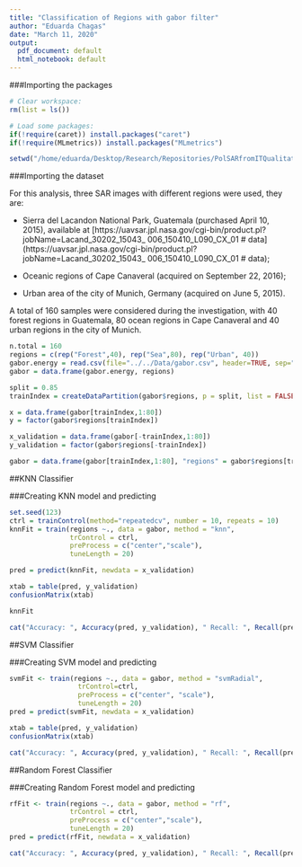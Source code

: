 ```yaml
---
title: "Classification of Regions with gabor filter"
author: "Eduarda Chagas"
date: "March 11, 2020"
output:
  pdf_document: default
  html_notebook: default
---
```


###Importing the packages

```r
# Clear workspace: 
rm(list = ls())

# Load some packages: 
if(!require(caret)) install.packages("caret")
if(!require(MLmetrics)) install.packages("MLmetrics")

setwd("/home/eduarda/Desktop/Research/Repositories/PolSARfromITQualitative/Code/Classification")
```

###Importing the dataset

For this analysis, three SAR images with different regions were used, they are:

* Sierra del Lacandon National Park, Guatemala (purchased April 10, 2015), available at [https://uavsar.jpl.nasa.gov/cgi-bin/product.pl?jobName=Lacand_30202_15043_
006_150410_L090_CX_01 # data] (https://uavsar.jpl.nasa.gov/cgi-bin/product.pl?jobName=Lacand_30202_15043_
006_150410_L090_CX_01 # data);

* Oceanic regions of Cape Canaveral (acquired on September 22, 2016);

* Urban area of the city of Munich, Germany (acquired on June 5, 2015).

A total of 160 samples were considered during the investigation, with 40 forest regions in Guatemala, 80 ocean regions in Cape Canaveral and 40 urban regions in the city of Munich.

```r
n.total = 160
regions = c(rep("Forest",40), rep("Sea",80), rep("Urban", 40))
gabor.energy = read.csv(file="../../Data/gabor.csv", header=TRUE, sep=",")
gabor = data.frame(gabor.energy, regions)

split = 0.85
trainIndex = createDataPartition(gabor$regions, p = split, list = FALSE)

x = data.frame(gabor[trainIndex,1:80])
y = factor(gabor$regions[trainIndex])

x_validation = data.frame(gabor[-trainIndex,1:80])
y_validation = factor(gabor$regions[-trainIndex])

gabor = data.frame(gabor[trainIndex,1:80], "regions" = gabor$regions[trainIndex])
```

##KNN Classifier

###Creating KNN model and predicting
```r
set.seed(123)
ctrl = trainControl(method="repeatedcv", number = 10, repeats = 10)
knnFit = train(regions ~., data = gabor, method = "knn", 
               trControl = ctrl, 
               preProcess = c("center","scale"), 
               tuneLength = 20)

pred = predict(knnFit, newdata = x_validation)

xtab = table(pred, y_validation)
confusionMatrix(xtab)
```


```r
knnFit
```

```r
cat("Accuracy: ", Accuracy(pred, y_validation), " Recall: ", Recall(pred, y_validation), " Precision: ", Precision(pred, y_validation), " F1-Score: ", F1_Score(pred, y_validation), "\n")
```

##SVM Classifier

###Creating SVM model and predicting

```r
svmFit <- train(regions ~., data = gabor, method = "svmRadial",
                 trControl=ctrl,
                 preProcess = c("center", "scale"),
                 tuneLength = 20)
pred = predict(svmFit, newdata = x_validation)

xtab = table(pred, y_validation)
confusionMatrix(xtab)
```

```r
cat("Accuracy: ", Accuracy(pred, y_validation), " Recall: ", Recall(pred, y_validation), " Precision: ", Precision(pred, y_validation), " F1-Score: ", F1_Score(pred, y_validation), "\n")
```

##Random Forest Classifier

###Creating Random Forest model and predicting
```r
rfFit <- train(regions ~., data = gabor, method = "rf", 
               trControl = ctrl, 
               preProcess = c("center","scale"), 
               tuneLength = 20)
pred = predict(rfFit, newdata = x_validation)
```

```r
cat("Accuracy: ", Accuracy(pred, y_validation), " Recall: ", Recall(pred, y_validation), " Precision: ", Precision(pred, y_validation), " F1-Score: ", F1_Score(pred, y_validation), "\n")
```
